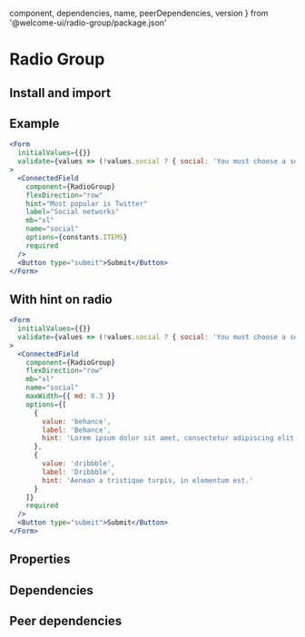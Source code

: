 
  component,
  dependencies,
  name,
  peerDependencies,
  version
} from '@welcome-ui/radio-group/package.json'

# Radio Group

<tagversion version={version} name={name} />

## Install and import

<usage component={component} name={name} peerDependencies={peerDependencies} />

## Example

```jsx
<Form
  initialValues={{}}
  validate={values => (!values.social ? { social: 'You must choose a social network' } : {})}
>
  <ConnectedField
    component={RadioGroup}
    flexDirection="row"
    hint="Most popular is Twitter"
    label="Social networks"
    mb="xl"
    name="social"
    options={constants.ITEMS}
    required
  />
  <Button type="submit">Submit</Button>
</Form>
```

## With hint on radio

```jsx
<Form
  initialValues={{}}
  validate={values => (!values.social ? { social: 'You must choose a social network' } : {})}
>
  <ConnectedField
    component={RadioGroup}
    flexDirection="row"
    mb="xl"
    name="social"
    maxWidth={{ md: 0.3 }}
    options={[
      {
        value: 'behance',
        label: 'Behance',
        hint: 'Lorem ipsum dolor sit amet, consectetur adipiscing elit.'
      },
      {
        value: 'dribbble',
        label: 'Dribbble',
        hint: 'Aenean a tristique turpis, in elementum est.'
      }
    ]}
    required
  />
  <Button type="submit">Submit</Button>
</Form>
```

## Properties

<props of="Radio" propTypes={props.propTypes} />

## Dependencies

<dependencies dependencies={dependencies} />

## Peer dependencies

<dependencies dependencies={peerDependencies} />
